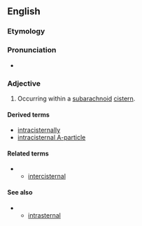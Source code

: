 
==English==
===Etymology===

{{prefix|intra|cisternal}}
===Pronunciation===
*{{IPA|ˌɪntrəsɪˈstɝnɔl}}

===Adjective===
{{en-adj|-}}

# {{medicine}} Occurring within a [[subarachnoid]] [[cistern]].

====Derived terms====
*[[intracisternally]]
*[[intracisternal A-particle]]
====Related terms====
**[[intercisternal]]
====See also====
**[[intrasternal]]
